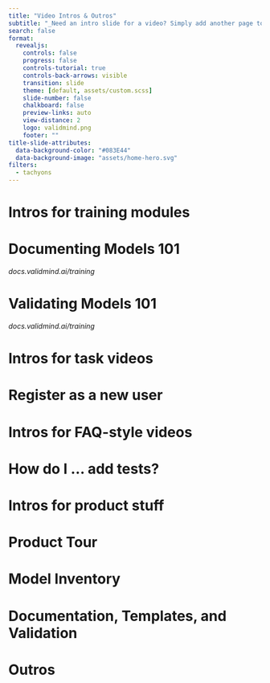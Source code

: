 ```yaml
---
title: "Video Intros & Outros"
subtitle: "_Need an intro slide for a video? Simply add another page to this presentation and start your video recording with that. (Same for outros.)_"
search: false
format:
  revealjs:
    controls: false
    progress: false
    controls-tutorial: true
    controls-back-arrows: visible
    transition: slide
    theme: [default, assets/custom.scss]
    slide-number: false
    chalkboard: false
    preview-links: auto
    view-distance: 2
    logo: validmind.png
    footer: ""
title-slide-attributes:
  data-background-color: "#083E44"
  data-background-image: "assets/home-hero.svg"
filters:
  - tachyons
---
```


# Intros for training modules

# Documenting Models 101 {background-color="#083E44" background-image="assets/home-hero.svg"}

_docs.validmind.ai/training_

# Validating Models 101 {background-color="#083E44" background-image="assets/home-hero.svg"}

_docs.validmind.ai/training_

# Intros for task videos

# Register as a new user {background-color="#083E44" background-image="assets/home-hero.svg"}

# Intros for FAQ-style videos

# How do I ... add tests? {background-color="#083E44" background-image="assets/home-hero.svg"}

# Intros for product stuff

# Product Tour {background-color="#083E44" background-image="assets/home-hero.svg"}

# Model Inventory {background-color="#083E44" background-image="assets/home-hero.svg"}

# Documentation, Templates, and Validation {background-color="#083E44" background-image="assets/home-hero.svg"}

# Outros

<!-- Just a blank slide for now -->

# {background-color="#083E44" background-image="assets/home-hero.svg"}
